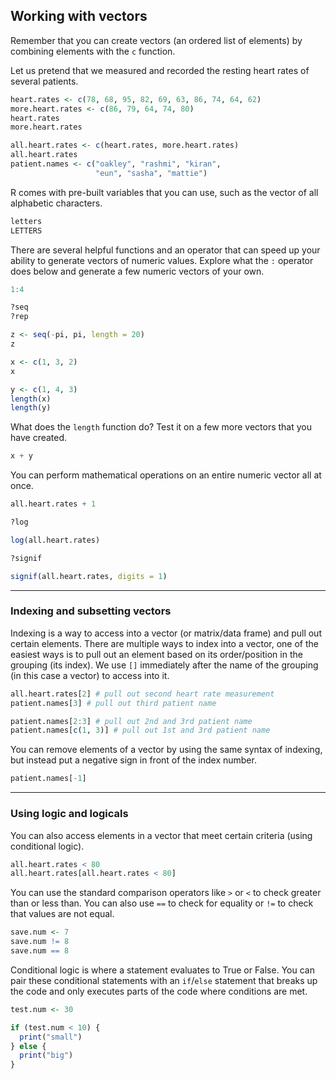 ## Working with vectors

Remember that you can create vectors (an ordered list of elements) by combining elements with the `c` function.

Let us pretend that we measured and recorded the resting heart rates of several patients.

```r
heart.rates <- c(78, 68, 95, 82, 69, 63, 86, 74, 64, 62)
more.heart.rates <- c(86, 79, 64, 74, 80)
heart.rates
more.heart.rates
```

```r
all.heart.rates <- c(heart.rates, more.heart.rates)
all.heart.rates
patient.names <- c("oakley", "rashmi", "kiran",
                   "eun", "sasha", "mattie")
```

R comes with pre-built variables that you can use, such as the vector of all alphabetic characters.

```r
letters
LETTERS
```

There are several helpful functions and an operator that can speed up your ability to generate vectors of numeric values. Explore what the `:` operator does below and generate a few numeric vectors of your own.

```r
1:4
```

```r
?seq
?rep
```

```r
z <- seq(-pi, pi, length = 20)
z
```

```r
x <- c(1, 3, 2)
x
```

```r
y <- c(1, 4, 3)
length(x)
length(y)
```

What does the `length` function do? Test it on a few more vectors that you have created.

```r
x + y
```

You can perform mathematical operations on an entire numeric vector all at once.

```r
all.heart.rates + 1
```

```r
?log
```

```r
log(all.heart.rates)
```

```r
?signif
```

```r
signif(all.heart.rates, digits = 1)
```

------

### Indexing and subsetting vectors

Indexing is a way to access into a vector (or matrix/data frame) and pull out certain elements. There are multiple ways to index into a vector, one of the easiest ways is to pull out an element based on its order/position in the grouping (its index). We use `[]` immediately after the name of the grouping (in this case a vector) to access into it.

```r
all.heart.rates[2] # pull out second heart rate measurement
patient.names[3] # pull out third patient name
```

```r
patient.names[2:3] # pull out 2nd and 3rd patient name
patient.names[c(1, 3)] # pull out 1st and 3rd patient name
```

You can remove elements of a vector by using the same syntax of indexing, but instead put a negative sign in front of the index number.

```r
patient.names[-1]
```

------

### Using logic and logicals

You can also access elements in a vector that meet certain criteria (using conditional logic).

```r
all.heart.rates < 80
all.heart.rates[all.heart.rates < 80]
```

You can use the standard comparison operators like `>` or `<` to check greater than or less than. You can also use `==` to check for equality or `!=` to check that values are not equal.

```r
save.num <- 7
save.num != 8
save.num == 8
```

Conditional logic is where a statement evaluates to True or False. You can pair these conditional statements with an `if`/`else` statement that breaks up the code and only executes parts of the code where conditions are met.

```r
test.num <- 30

if (test.num < 10) {
  print("small")
} else {
  print("big")
}
```
